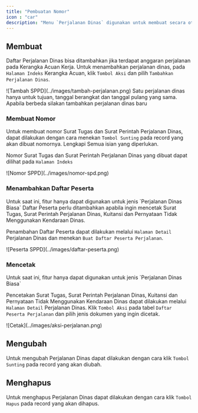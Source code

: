 ```yaml
---
title: "Pembuatan Nomor"
icon : "car"
description: "Menu `Perjalanan Dinas` digunakan untuk membuat secara otomatis nomor Surat Tugas dan Surat Perintah Perjalanan Dinas. Selain itu juga dapat digunakan untuk mencetak Surat Tugas, SPPD, Kuitansi dan Pernyataan Tidak Menggunakan Kendaraan Dinas untuk Perjalanan Dinas Biasa."
---
```



## Membuat

Daftar Perjalanan Dinas bisa ditambahkan jika terdapat anggaran perjalanan pada Kerangka Acuan Kerja. Untuk menambahkan perjalanan dinas, pada `Halaman Indeks` Kerangka Acuan, klik `Tombol Aksi` dan pilih `Tambahkan Perjalanan Dinas`.
<Frame caption="Tampilan Menambahkan Perjalanan Dinas">
    ![Tambah SPPD](../images/tambah-perjalanan.png)
</Frame>

<Info>
Satu perjalanan dinas hanya untuk tujuan, tanggal berangkat dan tanggal pulang yang sama. Apabila berbeda silakan tambahkan perjalanan dinas baru
</Info>

### Membuat Nomor

Untuk membuat nomor Surat Tugas dan Surat Perintah Perjalanan Dinas, dapat dilakukan dengan cara menekan  `Tombol Sunting` pada record yang akan dibuat nomornya. Lengkapi Semua isian yang diperlukan.

Nomor Surat Tugas dan Surat Perintah Perjalanan Dinas yang dibuat dapat dilihat pada `Halaman Indeks`

<Frame caption="Tampilan Nomor Surat Tugas dan Surat Perintah Perjalanan Dinas">
    ![Nomor SPPD](../images/nomor-spd.png)
</Frame>

### Menambahkan Daftar Peserta

<Warning>
    Untuk saat ini, fitur hanya dapat digunakan untuk jenis `Perjalanan Dinas Biasa`
</Warning>

<Note>
Daftar Peserta perlu ditambahkan apabila ingin mencetak Surat Tugas, Surat Perintah Perjalanan Dinas, Kuitansi dan Pernyataan Tidak Menggunakan Kendaraan Dinas.
</Note>

Penambahan Daftar Peserta dapat dilakukan melalui `Halaman Detail` Perjalanan Dinas dan menekan `Buat Daftar Peserta Perjalanan`.

<Frame caption="Tampilan Penambahan Peserta Perjalanan Dinas">
    ![Peserta SPPD](../images/daftar-peserta.png)
</Frame>

### Mencetak
<Warning>
    Untuk saat ini, fitur hanya dapat digunakan untuk jenis `Perjalanan Dinas Biasa`
</Warning>

Pencetakan Surat Tugas, Surat Perintah Perjalanan Dinas, Kuitansi dan Pernyataan Tidak Menggunakan Kendaraan Dinas dapat dilakukan melalui `Halaman Detail` Perjalanan Dinas. Klik `Tombol Aksi` pada tabel `Daftar Peserta Perjalanan` dan pilih jenis dokumen yang ingin dicetak.

<Frame caption="Tampilan Pilihan Cetak">
    ![Cetak](../images/aksi-perjalanan.png)
</Frame>

## Mengubah

Untuk mengubah Perjalanan Dinas dapat dilakukan dengan cara klik `Tombol Sunting` pada record yang akan diubah.

## Menghapus

Untuk menghapus Perjalanan Dinas dapat dilakukan dengan cara klik `Tombol Hapus` pada record yang akan dihapus.
